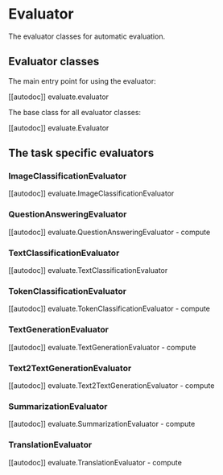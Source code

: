 # Evaluator

The evaluator classes for automatic evaluation.

## Evaluator classes

The main entry point for using the evaluator:

[[autodoc]] evaluate.evaluator

The base class for all evaluator classes:

[[autodoc]] evaluate.Evaluator

## The task specific evaluators

### ImageClassificationEvaluator

[[autodoc]] evaluate.ImageClassificationEvaluator

### QuestionAnsweringEvaluator

[[autodoc]] evaluate.QuestionAnsweringEvaluator
    - compute

### TextClassificationEvaluator

[[autodoc]] evaluate.TextClassificationEvaluator

### TokenClassificationEvaluator

[[autodoc]] evaluate.TokenClassificationEvaluator
    - compute

### TextGenerationEvaluator

[[autodoc]] evaluate.TextGenerationEvaluator
    - compute

### Text2TextGenerationEvaluator

[[autodoc]] evaluate.Text2TextGenerationEvaluator
    - compute

### SummarizationEvaluator

[[autodoc]] evaluate.SummarizationEvaluator
    - compute

### TranslationEvaluator

[[autodoc]] evaluate.TranslationEvaluator
    - compute